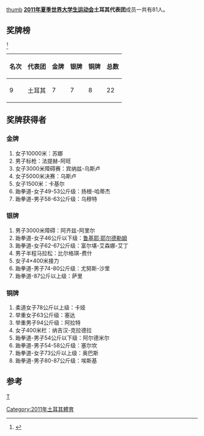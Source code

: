 [[文件:Flag_of_Turkey.svg|thumb]]
'''[[2011年夏季世界大学生运动会|2011年夏季世界大学生运动会]]土耳其代表团'''成员一共有81人。

==奖牌榜==
<ref>{{Cite web |url=http://match.sz2011.org/Medal/CHI.htm |title=奖牌榜 |accessdate=2011-08-24 |archive-date=2012-07-14 |archive-url=https://archive.is/20120714212414/http://match.sz2011.org/Medal/CHI.htm |dead-url=no }}</ref>
{| class="wikitable"
|-
! 名次 !! 代表团 !! 金牌 !! 银牌 !! 铜牌 !! 总数
|-
| 9 || 土耳其  || 7  || 7  || 8  ||  22
|}

==奖牌获得者==
===金牌===
#女子10000米：苏娜
#男子标枪：法提赫-阿旺
#女子3000米障碍赛：宾纳兹-乌斯卢
#女子5000米决赛：乌斯卢
#女子1500米：卡基尔
#跆拳道-女子49-53公斤级：扬根-哈蒂杰
#跆拳道-男子58-63公斤级：乌穆特
===银牌===
#男子3000米障碍：阿齐兹-阿里尔
#跆拳道-女子46公斤以下级：[[鲁基耶·耶尔德勒姆|鲁基耶·耶尔德勒姆]]
#跆拳道-女子62-67公斤级：富尔堪-艾森娜-艾丁
#男子半程马拉松：比尔格琪-费什
#女子4×400米接力
#跆拳道-男子74-80公斤级：尤努斯-沙里
#跆拳道-87公斤以上级：萨里

===铜牌===
#柔道女子78公斤以上级：卡娅
#举重女子63公斤级：塞达
#举重男子94公斤级：阿拉特
#女子400米栏：纳吉汉-克拉德拉
#跆拳道-男子54公斤以下级：阿尔德米尔
#跆拳道-男子54-58公斤级：塞尔坎
#跆拳道-女子73公斤以上级：奥巴斯
#跆拳道-男子80-87公斤级：埃斯基
==参考==
<references/>
{{2011年夏季世界大学生运动会代表团}}
[[分类:2011年夏季世界大学生运动会代表团|T]]
[[Category:2011年土耳其體育|Category:2011年土耳其體育]]